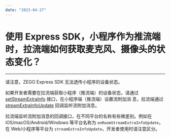 ```yaml
---
date: "2023-04-27"
---
```

# 使用 Express SDK，小程序作为推流端时，拉流端如何获取麦克风、摄像头的状态变化？

- - -

请注意，ZEGO Express SDK 无法透传小程序的设备状态。

如果开发者需要在拉流端获取小程序（推流端）的设备状态，请通过 [setStreamExtraInfo](https://doc-zh.zego.im/article/api?doc=Express_Video_SDK_API~javascript_wxxcx~class~ZegoExpressEngine#set-stream-extra-info) 接口，在小程序端（推流端）设置流附加消
息，拉流端通过 [streamExtraInfoUpdate](https://doc-zh.zego.im/article/api?doc=Express_Video_SDK_API~javascript_wxxcx~interface~ZegoWechatMiniEvent#stream-extra-info-update) 回调监听流附加消息。

<Note title="说明">


拉流端监听流附加消息的回调接口，在不同平台的名称有些微差别。例如在 iOS/macOS/Android/Windows 等平台名称为 `onRoomStreamExtraInfoUpdate`，在 Web/小程序等平台为 `streamExtraInfoUpdate`，开发者使用时请注意区分。

</Note>


